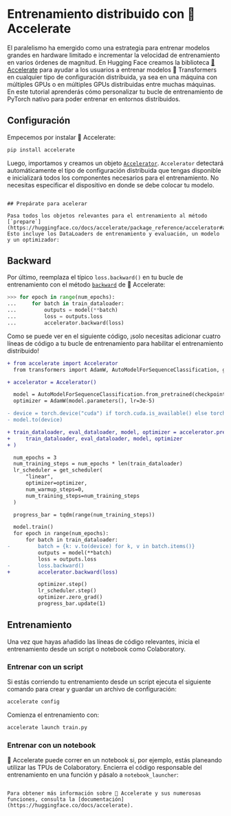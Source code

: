 <!--Copyright 2022 The HuggingFace Team. All rights reserved.

Licensed under the Apache License, Version 2.0 (the "License"); you may not use this file except in compliance with
the License. You may obtain a copy of the License at

http://www.apache.org/licenses/LICENSE-2.0

Unless required by applicable law or agreed to in writing, software distributed under the License is distributed on
an "AS IS" BASIS, WITHOUT WARRANTIES OR CONDITIONS OF ANY KIND, either express or implied. See the License for the
specific language governing permissions and limitations under the License.
-->

# Entrenamiento distribuido con 🤗 Accelerate

El paralelismo ha emergido como una estrategia para entrenar modelos grandes en hardware limitado e incrementar la velocidad de entrenamiento en varios órdenes de magnitud. En Hugging Face creamos la biblioteca [🤗 Accelerate](https://huggingface.co/docs/accelerate) para ayudar a los usuarios a entrenar modelos 🤗 Transformers en cualquier tipo de configuración distribuida, ya sea en una máquina con múltiples GPUs o en múltiples GPUs distribuidas entre muchas máquinas. En este tutorial aprenderás cómo personalizar tu bucle de entrenamiento de PyTorch nativo para poder entrenar en entornos distribuidos.

## Configuración

Empecemos por instalar 🤗 Accelerate:

```bash
pip install accelerate
```

Luego, importamos y creamos un objeto [`Accelerator`](https://huggingface.co/docs/accelerate/package_reference/accelerator#accelerate.Accelerator). `Accelerator` detectará automáticamente el tipo de configuración distribuida que tengas disponible e inicializará todos los componentes necesarios para el entrenamiento. No necesitas especificar el dispositivo en donde se debe colocar tu modelo.

``````

## Prepárate para acelerar

Pasa todos los objetos relevantes para el entrenamiento al método [`prepare`](https://huggingface.co/docs/accelerate/package_reference/accelerator#accelerate.Accelerator.prepare). Esto incluye los DataLoaders de entrenamiento y evaluación, un modelo y un optimizador:

``````

## Backward

Por último, reemplaza el típico `loss.backward()` en tu bucle de entrenamiento con el método [`backward`](https://huggingface.co/docs/accelerate/package_reference/accelerator#accelerate.Accelerator.backward) de 🤗 Accelerate:

```py
>>> for epoch in range(num_epochs):
...     for batch in train_dataloader:
...         outputs = model(**batch)
...         loss = outputs.loss
...         accelerator.backward(loss)

```

Como se puede ver en el siguiente código, ¡solo necesitas adicionar cuatro líneas de código a tu bucle de entrenamiento para habilitar el entrenamiento distribuido!

```diff
+ from accelerate import Accelerator
  from transformers import AdamW, AutoModelForSequenceClassification, get_scheduler

+ accelerator = Accelerator()

  model = AutoModelForSequenceClassification.from_pretrained(checkpoint, num_labels=2)
  optimizer = AdamW(model.parameters(), lr=3e-5)

- device = torch.device("cuda") if torch.cuda.is_available() else torch.device("cpu")
- model.to(device)

+ train_dataloader, eval_dataloader, model, optimizer = accelerator.prepare(
+     train_dataloader, eval_dataloader, model, optimizer
+ )

  num_epochs = 3
  num_training_steps = num_epochs * len(train_dataloader)
  lr_scheduler = get_scheduler(
      "linear",
      optimizer=optimizer,
      num_warmup_steps=0,
      num_training_steps=num_training_steps
  )

  progress_bar = tqdm(range(num_training_steps))

  model.train()
  for epoch in range(num_epochs):
      for batch in train_dataloader:
-         batch = {k: v.to(device) for k, v in batch.items()}
          outputs = model(**batch)
          loss = outputs.loss
-         loss.backward()
+         accelerator.backward(loss)

          optimizer.step()
          lr_scheduler.step()
          optimizer.zero_grad()
          progress_bar.update(1)
```

## Entrenamiento

Una vez que hayas añadido las líneas de código relevantes, inicia el entrenamiento desde un script o notebook como Colaboratory.

### Entrenar con un script

Si estás corriendo tu entrenamiento desde un script ejecuta el siguiente comando para crear y guardar un archivo de configuración:

```bash
accelerate config
```

Comienza el entrenamiento con:

```bash
accelerate launch train.py
```

### Entrenar con un notebook

🤗 Accelerate puede correr en un notebook si, por ejemplo, estás planeando utilizar las TPUs de Colaboratory. Encierra el código responsable del entrenamiento en una función y pásalo a `notebook_launcher`:

``````

Para obtener más información sobre 🤗 Accelerate y sus numerosas funciones, consulta la [documentación](https://huggingface.co/docs/accelerate).
